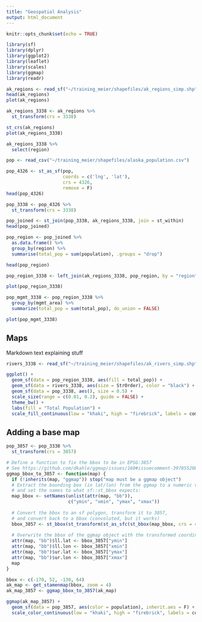 ```yaml
---
title: "Geospatial Analysis"
output: html_document
---
```


```r
knitr::opts_chunk$set(echo = TRUE)
```

```r
library(sf)
library(dplyr)
library(ggplot2)
library(leaflet)
library(scales)
library(ggmap)
library(readr)
```

```r
ak_regions <- read_sf("~/training_meier/shapefiles/ak_regions_simp.shp")
head(ak_regions)
plot(ak_regions)
```

```r
ak_regions_3338 <- ak_regions %>% 
  st_transform(crs = 3338)

st_crs(ak_regions)
plot(ak_regions_3338)
```

```r
ak_regions_3338 %>% 
  select(region)
```

```r
pop <- read_csv("~/training_meier/shapefiles/alaska_population.csv")
```

```r
pop_4326 <- st_as_sf(pop, 
                     coords = c('lng', 'lat'), 
                     crs = 4326, 
                     remove = F)
head(pop_4326)
```

```r
pop_3338 <- pop_4326 %>% 
  st_transform(crs = 3338)
```


```r
pop_joined <- st_join(pop_3338, ak_regions_3338, join = st_within)
head(pop_joined)
```

```r
pop_region <- pop_joined %>% 
  as.data.frame() %>% 
  group_by(region) %>% 
  summarise(total_pop = sum(population), .groups = "drop")

head(pop_region)
```

```r
pop_region_3338 <- left_join(ak_regions_3338, pop_region, by = "region")

plot(pop_region_3338)
```

```r
pop_mgmt_3338 <- pop_region_3338 %>% 
  group_by(mgmt_area) %>% 
  summarize(total_pop = sum(total_pop), do_union = FALSE)

plot(pop_mgmt_3338)
```

## Maps

Markdown text explaining stuff

```r
rivers_3338 <- read_sf("~/training_meier/shapefiles/ak_rivers_simp.shp")
```

```r
ggplot() +
  geom_sf(data = pop_region_3338, aes(fill = total_pop)) +
  geom_sf(data = rivers_3338, aes(size = StrOrder), color = "black") +
  geom_sf(data = pop_3338, aes(), size = 0.5) +
  scale_size(range = c(0.01, 0.2), guide = FALSE) +
  theme_bw() +
  labs(fill = "Total Population") +
  scale_fill_continuous(low = "khaki", high = "firebrick", labels = comma)
```


## Adding a base map

```r
pop_3857 <- pop_3338 %>% 
  st_transform(crs = 3857)
```

```r
# Define a function to fix the bbox to be in EPSG:3857
# See https://github.com/dkahle/ggmap/issues/160#issuecomment-397055208
ggmap_bbox_to_3857 <- function(map) {
  if (!inherits(map, "ggmap")) stop("map must be a ggmap object")
  # Extract the bounding box (in lat/lon) from the ggmap to a numeric vector, 
  # and set the names to what sf::st_bbox expects:
  map_bbox <- setNames(unlist(attr(map, "bb")), 
                       c("ymin", "xmin", "ymax", "xmax"))
  
  # Convert the bbox to an sf polygon, transform it to 3857, 
  # and convert back to a bbox (convoluted, but it works)
  bbox_3857 <- st_bbox(st_transform(st_as_sfc(st_bbox(map_bbox, crs = 4326)), 3857))
  
  # Overwrite the bbox of the ggmap object with the transformed coordinates 
  attr(map, "bb")$ll.lat <- bbox_3857["ymin"]
  attr(map, "bb")$ll.lon <- bbox_3857["xmin"]
  attr(map, "bb")$ur.lat <- bbox_3857["ymax"]
  attr(map, "bb")$ur.lon <- bbox_3857["xmax"]
  map
}
```

```r
bbox <- c(-170, 52, -130, 64)
ak_map <- get_stamenmap(bbox, zoom = 4)
ak_map_3857 <- ggmap_bbox_to_3857(ak_map)
```

```r
ggmap(ak_map_3857) + 
  geom_sf(data = pop_3857, aes(color = population), inherit.aes = F) +
  scale_color_continuous(low = "khaki", high = "firebrick", labels = comma)
```


